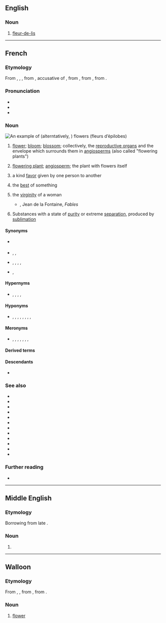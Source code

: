 {{also|Fleur}}
==English==

===Noun===
{{en-noun}}

# [[fleur-de-lis]]

----

==French==
{{wikipedia|lang=fr}}

===Etymology===
From {{inh|fr|fro|flur}}, {{m|fro|flour}}, {{m|fro|flor}}, from {{inh|fr|la|flōrem}}, accusative of {{m|la|flōs||flower; the finest part of something}}, from {{inh|fr|itc-pro|*flōs}}, from {{der|fr|ine-pro|*bʰleh₃-s||flower, blossom}}, from {{m|ine-pro|*bʰleh₃-||to bloom}}.

===Pronunciation===
* {{fr-IPA}}
* {{audio|fr|Fr-une fleur-fr-ouest.ogg|Audio (Western France)}}
* {{rhymes|fr|œʁ|s=1}}

===Noun===
[[Image:Epilobe feuilles etroites 01.jpg|thumb|An example of {{w|Epilobium}} (alterntatively, {{w|Chamaenerion}}) flowers (''fleurs d’épilobes'')]]
{{fr-noun|f}}

# {{lb|fr|botany}} [[flower]]; [[bloom]]; [[blossom]]; collectively, the [[reproductive organ]]s and the envelope which surrounds them in [[angiosperm]]s (also called "flowering plants")
#: {{ux|fr|Je suis allé cueillir une '''fleur''' dans les champs.|I went to pick a flower in the fields.}}
#: {{ux|fr|Il m’a offert de magnifiques '''fleurs'''.|He offered me magnificent flowers.}}
# {{lb|fr|metonymy}} [[flowering plant]]; [[angiosperm]]; the plant with flowers itself
#: {{ux|fr|Les orchidées sont des '''fleurs''' recherchées.|Orchids are sought-after flowers.}}
# {{lb|fr|figuratively}} a kind [[favor]] given by one person to another
#: {{ux|fr|Il m’a fait une '''fleur'''.|He gave me a kind favor.}}
# {{lb|fr|figuratively}} the [[best]] of something
#: {{ux|fr|Voici la fine '''fleur''' de la jeunesse française.|Here's the cream of the crop of French youth.}}
#: {{ux|fr|Mourir à la '''fleur''' de l’âge.|to die in the prime of life}}
# {{lb|fr|metaphor}} the [[virginity]] of a woman
#* {{rfdate|fr}}, Jean de la Fontaine, ''Fables''
#*: {{quote|fr|Il est bon de garder sa '''fleur''' ; mais pour l’avoir perdue il ne se faut pas pendre.|It is good to guard one's blossom, but for having lost it one should not hang oneself.}}
# {{lb|fr|archaic|chemistry}} Substances with a state of [[purity]] or extreme [[separation]], produced by [[sublimation]]
#: {{ux|fr|'''Fleurs''' de soufre, de zinc, d’arsenic, d’antimoine.|refinements of sulfur, zinc, arsenic, antimony}}

====Synonyms====
* {{sense|flowering plant}} {{l|fr|angiosperme}}
* {{sense|kind favor}} {{l|fr|aide}}, {{l|fr|faveur}}, {{l|fr|service}}
* {{sense|best of something}} {{l|fr|crème de la crème}}, {{l|fr|élite}}, {{l|fr|gratin}}, {{l|fr|meilleur}}, {{l|fr|nec plus ultra}}
* {{sense|virginity}} {{l|fr|vertu}}, {{l|fr|virginité}}

====Hypernyms====
* {{sense|flower, bloom, blossom}} {{l|fr|arbre}}, {{l|fr|inflorescence}}, {{l|fr|capitule}}, {{l|fr|ombelle}}, {{l|fr|plante}}

====Hyponyms====
* {{sense|flower, bloom, blossom}} {{l|fr|bractée}}, {{l|fr|carpelle}}, {{l|fr|étamine}}, {{l|fr|fleuron}}, {{l|fr|pédoncule}}, {{l|fr|pétale}}, {{l|fr|pistil}}, {{l|fr|sépale}}, {{l|fr|tépale}}

====Meronyms====
* {{sense|flower, bloom, blossom}} {{l|fr|androcée}}, {{l|fr|calice}}, {{l|fr|corolle}}, {{l|fr|gynécée}}, {{l|fr|involucre}}, {{l|fr|périgone}}, {{l|fr|périanthe}}, {{l|fr|réceptacle floral}}

====Derived terms====
{{col4|fr
|affleurement
|affleurer
|à fleur de
|à fleur de peau
|à la fleur de l’âge
|chou-fleur
|comme une fleur
|couvrir quelqu’un de fleurs
|défleurir
|déflorer
|effleurir
|Empire des Fleurs
|en fleur, en fleurs
|envoyer les fleurs
|faire une fleur
|fine fleur
|fleur au fusil
|fleur bleue
|fleur de farine
|fleur de la passion
|fleur de lis
|fleur de lys
|fleurdelisé
|fleurdelysé
|fleurdeliser
|fleurdelyser
|fleur de sel
|fleur des morts
|fleur des pois
|fleur de vin
|fleuré
|fleurette
|fleuri
|fleurir
|fleurissant
|fleuriste
|fleuristerie
|fleuron
|fleuronné
|fleurs de rhétorique
|jeter des fleurs
|la fleur au fusil
|langage des fleurs
|le serpent est caché sous les fleurs
|les quatre fleurs
|mille-fleurs
|ni fleurs, ni couronnes
|passe-fleur
|pot à fleur
|pot de fleur
|refleurir
|s’envoyer des fleurs
|Terre des Fleurs
|zeauzeau fleur
}}

====Descendants====
* {{desc|ht|flè}}

===See also===
* {{l|fr|effleurer}}
* {{l|fr|efflorescence}}
* {{l|fr|efflorescent}}
* {{l|fr|fleuret}}
* {{l|fr|fleureté}}
* {{l|fr|floraison}}
* {{l|fr|floral}}
* {{l|fr|flore}}
* {{l|fr|inflorescence}}
* {{l|fr|passiflore}}
* {{l|fr|quadriflore}}
* {{l|fr|uniflore}}

===Further reading===
* {{R:TLFi}}

----

==Middle English==

===Etymology===
Borrowing from late {{bor|enm|fro|fleur}}.

===Noun===
{{enm-noun}}

# {{alternative form of|enm|flour}}

----

==Walloon==

===Etymology===
From {{inh|wa|fro|flor}}, {{m|fro|flur}}, from {{inh|wa|la|flos|flōs, flōrem}}, from {{der|wa|ine-pro|*bʰleh₃-||flower, blossom}}.

===Noun===
{{wa-noun|f}}

# {{lb|wa|botany}} [[flower]]